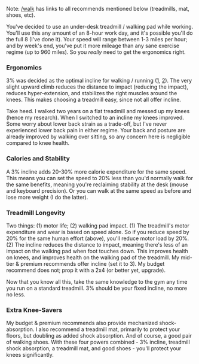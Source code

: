 
Note: [/walk](/walk) has links to all recommends mentioned below (treadmills, mat, shoes, etc).

You've decided to use an under-desk treadmill / walking pad while working. You'll use this any amount of an 8-hour work day, and it's possible you'll do the full 8 (I've done it). Your speed will range between 1-3 miles per hour; and by week's end, you've put it more mileage than any sane exercise regime (up to 960 miles). So you *really* need to get the ergonomics right.

### Ergonomics

3% was decided as the optimal incline for walking / running ([1](https://www.accesssportsmed.com/news/prevent-knee-injuries-when-running-on-the-treadmill/#:~:text=Additionally%2C%20setting%20the%20treadmill%20incline,would%20find%20when%20running%20outside), [2](https://plancherortho.com/protect-your-knees-while-running-on-the-treadmill/)). The very slight upward climb reduces the distance to impact (reducing the impact), reduces hyper-extension, and stabilizes the right muscles around the knees. This makes choosing a treadmill easy, since not all offer incline.

Take heed. I walked two years on a flat treadmill and messed up my knees (hence my research). When I switched to an incline my knees improved. Some worry about lower back strain as a trade-off, but I've never experienced lower back pain in either regime. Your back and posture are already improved by walking over sitting, so any concern here is negligible compared to knee health.

### Calories and Stability

A 3% incline adds 20-30% more calorie expenditure for the same speed. This means you can set the speed to 20% less than you'd normally walk for the same benefits, meaning you're reclaiming stability at the desk (mouse and keyboard precision). Or you can walk at the same speed as before and lose more weight (I do the latter).

### Treadmill Longevity

Two things: (1) motor life; (2) walking pad impact. (1) The treadmill's motor expenditure and wear is based on speed alone. So if you reduce speed by 20% for the same human effort (above), you'll reduce motor load by 20%. (2) The incline reduces the distance to impact, meaning there's less of an impact on the walking pad when foot touches down. This improves health on knees, and improves health on the walking pad of the treadmill. My mid-tier & premium recommends offer incline (set it to 3). My budget recommend does not; prop it with a 2x4 (or better yet, upgrade).

Now that you know all this, take the same knowledge to the gym any time you run on a standard treadmill. 3% should be your fixed incline, no more no less.

### Extra Knee-Savers

My budget & premium recommends also provide mechanized shock-absorption. I also recommend a treadmill mat, primarily to protect your floors, but doubling as added shock absorption. And of course, a good pair of walking shoes. With these four powers combined - 3% incline, treadmill shock absorption, a treadmill mat, and good shoes - you'll protect your knees significantly.